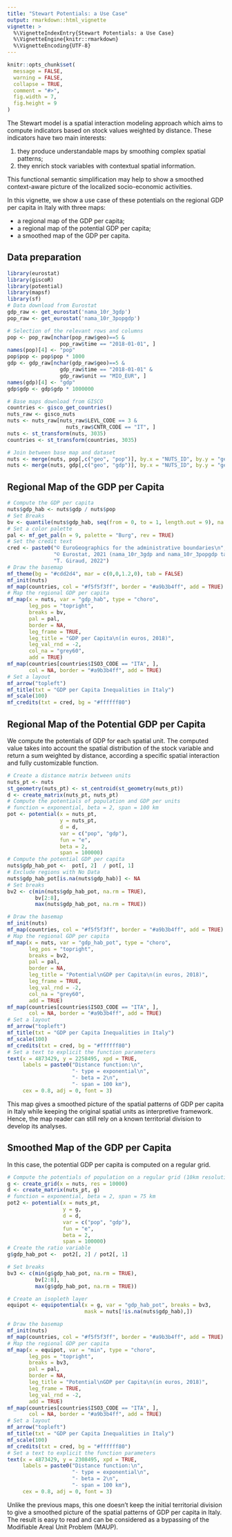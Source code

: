 ```yaml
---
title: "Stewart Potentials: a Use Case"
output: rmarkdown::html_vignette
vignette: >
  %\VignetteIndexEntry{Stewart Potentials: a Use Case}
  %\VignetteEngine{knitr::rmarkdown}
  %\VignetteEncoding{UTF-8}
---
```


```r

knitr::opts_chunk$set(
  message = FALSE, 
  warning = FALSE,
  collapse = TRUE,
  comment = "#>", 
  fig.width = 7,
  fig.height = 9
)

```


The Stewart model is a spatial interaction modeling approach which aims to compute indicators based on stock values weighted by distance. These indicators have two main interests:

1. they produce understandable maps by smoothing complex spatial patterns;
2. they enrich stock variables with contextual spatial information.

This functional semantic simplification may help to show a smoothed context-aware picture of the localized socio-economic activities.

In this vignette, we show a use case of these potentials on the regional GDP per capita in Italy with three maps:

* a regional map of the GDP per capita;
* a regional map of the potential GDP per capita;
* a smoothed map of the GDP per capita.

## Data preparation

```r
library(eurostat)
library(giscoR)
library(potential)
library(mapsf)
library(sf)
# Data download from Eurostat
gdp_raw <- get_eurostat('nama_10r_3gdp')
pop_raw <- get_eurostat('nama_10r_3popgdp')

# Selection of the relevant rows and columns
pop <- pop_raw[nchar(pop_raw$geo)==5 & 
                 pop_raw$time == "2018-01-01", ]
names(pop)[4] <- "pop"
pop$pop <- pop$pop * 1000
gdp <- gdp_raw[nchar(gdp_raw$geo)==5 & 
                 gdp_raw$time == "2018-01-01" &
                 gdp_raw$unit == "MIO_EUR", ]
names(gdp)[4] <- "gdp"
gdp$gdp <- gdp$gdp * 1000000

# Base maps download from GISCO  
countries <- gisco_get_countries()
nuts_raw <- gisco_nuts
nuts <- nuts_raw[nuts_raw$LEVL_CODE == 3 & 
                   nuts_raw$CNTR_CODE == "IT", ]
nuts <- st_transform(nuts, 3035)
countries <- st_transform(countries, 3035)

# Join between base map and dataset
nuts <- merge(nuts, pop[,c("geo", "pop")], by.x = "NUTS_ID", by.y = "geo", all.x = T)
nuts <- merge(nuts, gdp[,c("geo", "gdp")], by.x = "NUTS_ID", by.y = "geo", all.x = T)
```


## Regional Map of the GDP per Capita

```r
# Compute the GDP per capita
nuts$gdp_hab <- nuts$gdp / nuts$pop
# Set Breaks
bv <- quantile(nuts$gdp_hab, seq(from = 0, to = 1, length.out = 9), na.rm = T)
# Set a color palette
pal <- mf_get_pal(n = 9, palette = "Burg", rev = TRUE)
# Set the credit text
cred <- paste0("© EuroGeographics for the administrative boundaries\n",
               "© Eurostat, 2021 (nama_10r_3gdp and nama_10r_3popgdp tables)\n",
               "T. Giraud, 2022")
# Draw the basemap
mf_theme(bg = "#cdd2d4", mar = c(0,0,1.2,0), tab = FALSE)
mf_init(nuts)
mf_map(countries, col = "#f5f5f3ff", border = "#a9b3b4ff", add = TRUE)
# Map the regional GDP per capita
mf_map(x = nuts, var = "gdp_hab", type = "choro",
       leg_pos = "topright",
       breaks = bv, 
       pal = pal, 
       border = NA, 
       leg_frame = TRUE, 
       leg_title = "GDP per Capita\n(in euros, 2018)",
       leg_val_rnd = -2, 
       col_na = "grey60",
       add = TRUE)
mf_map(countries[countries$ISO3_CODE == "ITA", ], 
       col = NA, border = "#a9b3b4ff", add = TRUE)
# Set a layout
mf_arrow("topleft")
mf_title(txt = "GDP per Capita Inequalities in Italy")
mf_scale(100)
mf_credits(txt = cred, bg = "#ffffff80")
```


## Regional Map of the Potential GDP per Capita

We compute the potentials of GDP for each spatial unit.
The computed value takes into account the spatial distribution of the stock variable and return a sum weighted by distance,
according a specific spatial interaction and fully customizable function.

```r
# Create a distance matrix between units
nuts_pt <- nuts
st_geometry(nuts_pt) <- st_centroid(st_geometry(nuts_pt))
d <- create_matrix(nuts_pt, nuts_pt)
# Compute the potentials of population and GDP per units
# function = exponential, beta = 2, span = 100 km
pot <- potential(x = nuts_pt, 
                 y = nuts_pt, 
                 d = d, 
                 var = c("pop", "gdp"), 
                 fun = "e",  
                 beta = 2, 
                 span = 100000)
# Compute the potential GDP per capita
nuts$gdp_hab_pot <-  pot[, 2]  / pot[, 1]
# Exclude regions with No Data
nuts$gdp_hab_pot[is.na(nuts$gdp_hab)] <- NA
# Set breaks
bv2 <- c(min(nuts$gdp_hab_pot, na.rm = TRUE), 
         bv[2:8], 
         max(nuts$gdp_hab_pot, na.rm = TRUE))

# Draw the basemap
mf_init(nuts)
mf_map(countries, col = "#f5f5f3ff", border = "#a9b3b4ff", add = TRUE)
# Map the regional GDP per capita
mf_map(x = nuts, var = "gdp_hab_pot", type = "choro",
       leg_pos = "topright",
       breaks = bv2, 
       pal = pal, 
       border = NA, 
       leg_title = "Potential\nGDP per Capita\n(in euros, 2018)",
       leg_frame = TRUE,
       leg_val_rnd = -2,
       col_na = "grey60",
       add = TRUE)
mf_map(countries[countries$ISO3_CODE == "ITA", ], 
       col = NA, border = "#a9b3b4ff", add = TRUE)
# Set a layout
mf_arrow("topleft")
mf_title(txt = "GDP per Capita Inequalities in Italy")
mf_scale(100)
mf_credits(txt = cred, bg = "#ffffff80")
# Set a text to explicit the function parameters
text(x = 4873429, y = 2258495, xpd = TRUE,
     labels = paste0("Distance function:\n",
                     "- type = exponential\n",
                     "- beta = 2\n", 
                     "- span = 100 km"),
     cex = 0.8, adj = 0, font = 3)
```

This map gives a smoothed picture of the spatial patterns of GDP per capita in Italy while keeping the original spatial units as interpretive framework.
Hence, the map reader can still rely on a known territorial division to develop its analyses.


## Smoothed Map of the GDP per Capita

In this case, the potential GDP per capita is computed on a regular grid.

```r
# Compute the potentials of population on a regular grid (10km resolution)
g <- create_grid(x = nuts, res = 10000)
d <- create_matrix(nuts_pt, g)
# function = exponential, beta = 2, span = 75 km
pot2 <- potential(x = nuts_pt, 
                  y = g, 
                  d = d, 
                  var = c("pop", "gdp"), 
                  fun = "e",  
                  beta = 2, 
                  span = 100000)
# Create the ratio variable
g$gdp_hab_pot <-  pot2[, 2] / pot2[, 1]

# Set breaks
bv3 <- c(min(g$gdp_hab_pot, na.rm = TRUE), 
         bv[2:8], 
         max(g$gdp_hab_pot, na.rm = TRUE))

# Create an isopleth layer
equipot <- equipotential(x = g, var = "gdp_hab_pot", breaks = bv3, 
                         mask = nuts[!is.na(nuts$gdp_hab),])

# Draw the basemap
mf_init(nuts)
mf_map(countries, col = "#f5f5f3ff", border = "#a9b3b4ff", add = TRUE)
# Map the regional GDP per capita
mf_map(x = equipot, var = "min", type = "choro",
       leg_pos = "topright",
       breaks = bv3, 
       pal = pal, 
       border = NA, 
       leg_title = "Potential\nGDP per Capita\n(in euros, 2018)",
       leg_frame = TRUE,
       leg_val_rnd = -2, 
       add = TRUE)
mf_map(countries[countries$ISO3_CODE == "ITA", ], 
       col = NA, border = "#a9b3b4ff", add = TRUE)
# Set a layout
mf_arrow("topleft")
mf_title(txt = "GDP per Capita Inequalities in Italy")
mf_scale(100)
mf_credits(txt = cred, bg = "#ffffff80")
# Set a text to explicit the function parameters
text(x = 4873429, y = 2308495, xpd = TRUE,
     labels = paste0("Distance function:\n",
                     "- type = exponential\n",
                     "- beta = 2\n", 
                     "- span = 100 km"),
     cex = 0.8, adj = 0, font = 3)
```

Unlike the previous maps, this one doesn't keep the initial territorial division to give a smoothed picture of the spatial patterns of GDP per capita in Italy. 
The result is easy to read and can be considered as a bypassing of the Modifiable Areal Unit Problem (MAUP).
